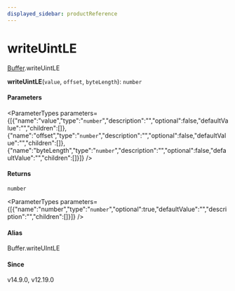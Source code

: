 ```yaml
---
displayed_sidebar: productReference
---
```



# writeUintLE

[Buffer](../../interfaces/Buffer.mdx).writeUintLE

**writeUintLE**(`value`, `offset`, `byteLength`): `number`

#### Parameters

<ParameterTypes parameters={[{"name":"value","type":"`number`","description":"","optional":false,"defaultValue":"","children":[]},{"name":"offset","type":"`number`","description":"","optional":false,"defaultValue":"","children":[]},{"name":"byteLength","type":"`number`","description":"","optional":false,"defaultValue":"","children":[]}]} />

#### Returns

`number`

<ParameterTypes parameters={[{"name":"number","type":"`number`","optional":true,"defaultValue":"","description":"","children":[]}]} />

#### Alias

Buffer.writeUIntLE

#### Since

v14.9.0, v12.19.0
